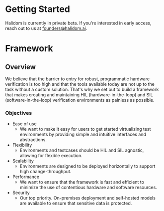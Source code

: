 # Getting Started

Halidom is currently in private beta. If you're interested in early access, reach out to us at [founders@halidom.ai](mailto:founders@halidom.ai).

# Framework

## Overview

We believe that the barrier to entry for robust, programmatic hardware verification is too high and that the tools available today are not up to the task without a custom solution.
That's why we set out to build a framework that makes creating and maintaining HIL (hardware-in-the-loop) and SIL (software-in-the-loop) verification environments as painless as possible.

### Objectives

- Ease of use
  - We want to make it easy for users to get started virtualizing test environments by providing simple and intuitive interfaces and abstractions.
- Flexibility
  - Environments and testcases should be HIL and SIL agnostic, allowing for flexible execution.
- Scalability
  - Environments are designed to be deployed horizontally to support high change-throughput.
- Performance
  - We want to ensure that the framework is fast and efficient to minimize the use of contentious hardware and software resources.
- Security
  - Our top priority. On-premises deployment and self-hosted models are available to ensure that sensitive data is protected.


